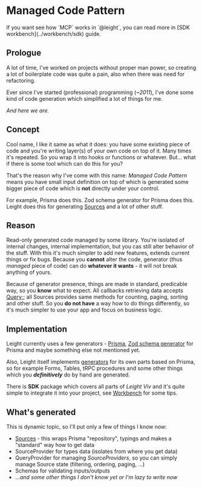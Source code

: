 
# Managed Code Pattern

<Callout type="info" emoji="ℹ️">
    If you want see how `MCP` works in `@leight`, you can read more in [SDK workbench](../workbench/sdk) guide.
</Callout>

## Prologue

A lot of time, I've worked on projects without proper man power, so creating a lot of boilerplate code was quite a pain, also when there was need for
refactoring.

Ever since I've started (professional) programming (_~2011_), I've done some kind of code generation which simplified a lot of things for me.

_And here we are._

## Concept

Cool name, I like it same as what it does: you have some existing piece of code and you're writing layer(s) of your own code on top of it. Many times
it's repeated. So you wrap it into hooks or functions or whatever. But... what if there is some tool which can do this for you?

That's the reason why I've come with this name: _Managed Code Pattern_ means you have small input definition on top of which is generated some bigger piece of
code which is **not** directly under your control.

For example, Prisma does this. Zod schema generator for Prisma does this. Leight does this for generating [Sources](./source) and a lot of other stuff.

## Reason

Read-only generated code managed by some library. You're isolated of internal changes, internal implementation, but you cas still alter behavior of the stuff.
With this it's much simpler to add new features, extends current things or fix bugs. Because you **cannot** alter the code, generator (thus _managed_ piece of code) can
do **whatever it wants** - it will not break anything of yours.

Because of generator presence, things are made in standard, predicable way, so you **know** what to expect. All callbacks retrieving data accepts [Query;](./source); all Sources provides same methods for
counting, paging, sorting and other stuff. So you **do not have** a way how to do things differently, so it's much simpler to use your app and focus on business logic.

## Implementation

Leight currently uses a few generators - [Prisma](https://www.prisma.io/), [Zod schema generator](https://github.com/chrishoermann/zod-prisma-types) for Prisma and maybe something else not mentioned yet.

Also, Leight itself implements [generators](../packages/sdk) for its own parts based on Prisma, so for example Forms, Tables, tRPC procedures and some other things which you _**definitively**_ do by hand are generated.

There is **SDK** package which covers all parts of _Leight Viv_ and it's quite simple to integrate it into your project, see [Workbench](../workbench/sdk) for some tips.

## What's generated

This is dynamic topic, so I'll put only a few of things I know now:

- [Sources](./source) - this wraps Prisma "repository", typings and makes a "standard" way how to get data
- SourceProvider for types data (isolates from where you get data)
- QueryProvider for managing _SourceProviders_, so you can simply manage Source state (filtering, ordering, paging, ...)
- Schemas for validating inputs/outputs
- ..._and some other things I don't know yet or I'm lazy to write now_
